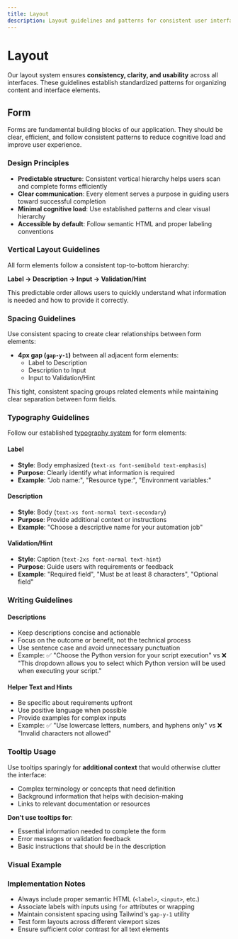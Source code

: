 ```yaml
---
title: Layout
description: Layout guidelines and patterns for consistent user interface design
---
```



# Layout

Our layout system ensures **consistency, clarity, and usability** across all interfaces. These guidelines establish standardized patterns for organizing content and interface elements.

## Form

Forms are fundamental building blocks of our application. They should be clear, efficient, and follow consistent patterns to reduce cognitive load and improve user experience.

### Design Principles

- **Predictable structure**: Consistent vertical hierarchy helps users scan and complete forms efficiently
- **Clear communication**: Every element serves a purpose in guiding users toward successful completion
- **Minimal cognitive load**: Use established patterns and clear visual hierarchy
- **Accessible by default**: Follow semantic HTML and proper labeling conventions

### Vertical Layout Guidelines

All form elements follow a consistent top-to-bottom hierarchy:

**Label → Description → Input → Validation/Hint**

This predictable order allows users to quickly understand what information is needed and how to provide it correctly.

### Spacing Guidelines

Use consistent spacing to create clear relationships between form elements:

- **4px gap (`gap-y-1`)** between all adjacent form elements:
  - Label to Description
  - Description to Input
  - Input to Validation/Hint

This tight, consistent spacing groups related elements while maintaining clear separation between form fields.

### Typography Guidelines

Follow our established [typography system](../../visual_identity/3_typography/index.mdx) for form elements:

#### Label

- **Style**: Body emphasized (`text-xs font-semibold text-emphasis`)
- **Purpose**: Clearly identify what information is required
- **Example**: "Job name:", "Resource type:", "Environment variables:"

#### Description

- **Style**: Body (`text-xs font-normal text-secondary`)
- **Purpose**: Provide additional context or instructions
- **Example**: "Choose a descriptive name for your automation job"

#### Validation/Hint

- **Style**: Caption (`text-2xs font-normal text-hint`)
- **Purpose**: Guide users with requirements or feedback
- **Example**: "Required field", "Must be at least 8 characters", "Optional field"

### Writing Guidelines

#### Descriptions

- Keep descriptions concise and actionable
- Focus on the outcome or benefit, not the technical process
- Use sentence case and avoid unnecessary punctuation
- Example: ✅ "Choose the Python version for your script execution" vs ❌ "This dropdown allows you to select which Python version will be used when executing your script."

#### Helper Text and Hints

- Be specific about requirements upfront
- Use positive language when possible
- Provide examples for complex inputs
- Example: ✅ "Use lowercase letters, numbers, and hyphens only" vs ❌ "Invalid characters not allowed"

### Tooltip Usage

Use tooltips sparingly for **additional context** that would otherwise clutter the interface:

- Complex terminology or concepts that need definition
- Background information that helps with decision-making
- Links to relevant documentation or resources

**Don't use tooltips for**:

- Essential information needed to complete the form
- Error messages or validation feedback
- Basic instructions that should be in the description

### Visual Example

<ExampleImageDisplay
	lightImageSrc="/img/brand/layout/form-light.svg"
	darkImageSrc="/img/brand/layout/form-dark.svg"
	altTextPrefix="Form layout pattern showing proper hierarchy and spacing"
/>

### Implementation Notes

- Always include proper semantic HTML (`<label>`, `<input>`, etc.)
- Associate labels with inputs using `for` attributes or wrapping
- Maintain consistent spacing using Tailwind's `gap-y-1` utility
- Test form layouts across different viewport sizes
- Ensure sufficient color contrast for all text elements
